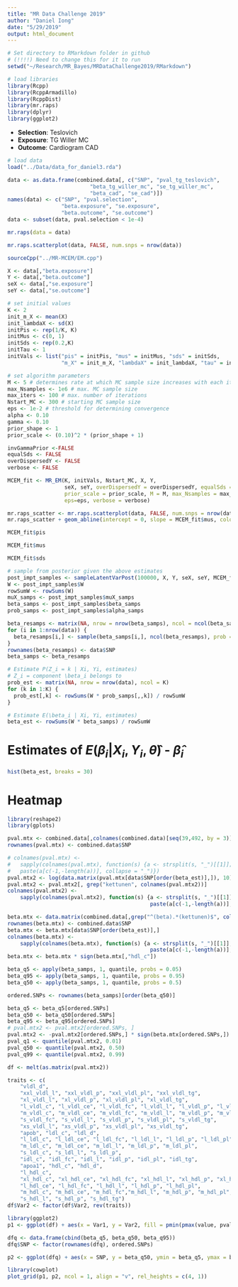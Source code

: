 ```yaml
---
title: "MR Data Challenge 2019"
author: "Daniel Iong"
date: "5/29/2019"
output: html_document
---
```


```r
# Set directory to RMarkdown folder in github
# (!!!!) Need to change this for it to run 
setwd("~/Research/MR_Bayes/MRDataChallenge2019/RMarkdown")
```

```r
# load libraries
library(Rcpp)
library(RcppArmadillo)
library(RcppDist)
library(mr.raps)
library(dplyr)
library(ggplot2)
```

* **Selection**: Teslovich
* **Exposure**: TG Willer MC
* **Outcome**: Cardiogram CAD 

```r
# load data 
load("../Data/data_for_daniel3.rda")

data <- as.data.frame(combined.data[, c("SNP", "pval_tg_teslovich",
                          "beta_tg_willer_mc", "se_tg_willer_mc",
                          "beta_cad", "se_cad")])
names(data) <- c("SNP", "pval.selection",
                 "beta.exposure", "se.exposure",
                 "beta.outcome", "se.outcome")
data <- subset(data, pval.selection < 1e-4)
```

```r
mr.raps(data = data)
```

```r
mr.raps.scatterplot(data, FALSE, num.snps = nrow(data))
```

```r
sourceCpp("../MR-MCEM/EM.cpp")

X <- data[,"beta.exposure"]
Y <- data[,"beta.outcome"]
seX <- data[,"se.exposure"]
seY <- data[,"se.outcome"]
```


```r
# set initial values
K <- 2
init_m_X <- mean(X)
init_lambdaX <- sd(X)
initPis <- rep(1/K, K)
initMus <- c(0, 1)
initSds <- rep(0.2,K)
initTau <- 1
initVals <- list("pis" = initPis, "mus" = initMus, "sds" = initSds,
                 "m_X" = init_m_X, "lambdaX" = init_lambdaX, "tau" = initTau)

# set algorithm parameters
M <- 5 # determines rate at which MC sample size increases with each iteration
max_Nsamples <- 1e6 # max. MC sample size
max_iters <- 100 # max. number of iterations
Nstart_MC <- 300 # starting MC sample size
eps <- 1e-2 # threshold for determining convergence
alpha <- 0.10
gamma <- 0.10
prior_shape <- 1
prior_scale <- (0.10)^2 * (prior_shape + 1)

invGammaPrior <-FALSE
equalSds <- FALSE
overDispersedY <- FALSE
verbose <- FALSE

MCEM_fit <- MR_EM(K, initVals, Nstart_MC, X, Y,
                  seX, seY, overDispersedY = overDispersedY, equalSds = equalSds, invGammaPrior = invGammaPrior, prior_shape = prior_shape,
                  prior_scale = prior_scale, M = M, max_Nsamples = max_Nsamples, max_iters = max_iters,
                  eps=eps, verbose = verbose)
```

```r
mr.raps_scatter <- mr.raps.scatterplot(data, FALSE, num.snps = nrow(data))
mr.raps_scatter + geom_abline(intercept = 0, slope = MCEM_fit$mus, color = "blue")
```

```r
MCEM_fit$pis
```

```r
MCEM_fit$mus
```

```r
MCEM_fit$sds
```

```r
# sample from posterior given the above estimates 
post_impt_samples <- sampleLatentVarPost(100000, X, Y, seX, seY, MCEM_fit)
W <- post_impt_samples$W
rowSumW <- rowSums(W)
muX_samps <- post_impt_samples$muX_samps
beta_samps <- post_impt_samples$beta_samps
prob_samps <- post_impt_samples$alpha_samps
```

```r
beta_resamps <- matrix(NA, nrow = nrow(beta_samps), ncol = ncol(beta_samps))
for (i in 1:nrow(data)) {
  beta_resamps[i,] <- sample(beta_samps[i,], ncol(beta_resamps), prob = (W[i,]/rowSumW[i]), replace=TRUE)
}
rownames(beta_resamps) <- data$SNP
beta_samps <- beta_resamps
```

```r
# Estimate P(Z_i = k | Xi, Yi, estimates)
# Z_i = component \beta_i belongs to
prob_est <- matrix(NA, nrow = nrow(data), ncol = K)
for (k in 1:K) {
  prob_est[,k] <- rowSums(W * prob_samps[,,k]) / rowSumW
}

# Estimate E(\beta_i | Xi, Yi, estimates)
beta_est <- rowSums(W * beta_samps) / rowSumW
```


# Estimates of $E(\beta_i | X_i, Y_i, \hat{\theta})$ - $\hat{\beta}_i$

```r
hist(beta_est, breaks = 30)
```

# Heatmap 

```r
library(reshape2)
library(gplots)

pval.mtx <- combined.data[,colnames(combined.data)[seq(39,492, by = 3)]]
rownames(pval.mtx) <- combined.data$SNP

# colnames(pval.mtx) <-
#   sapply(colnames(pval.mtx), function(s) {a <- strsplit(s, "_")[[1]];
#   paste(a[c(-1,-length(a))], collapse = "_")})
pval.mtx2 <- log(data.matrix(pval.mtx[data$SNP[order(beta_est)],]), 10)
pval.mtx2 <- pval.mtx2[, grep("kettunen", colnames(pval.mtx2))]
colnames(pval.mtx2) <-
    sapply(colnames(pval.mtx2), function(s) {a <- strsplit(s, "_")[[1]];
                                             paste(a[c(-1,-length(a))], collapse = "_")})

beta.mtx <- data.matrix(combined.data[,grep("^(beta).*(kettunen)$", colnames(combined.data))])
rownames(beta.mtx) <- combined.data$SNP
beta.mtx <- beta.mtx[data$SNP[order(beta_est)],]
colnames(beta.mtx) <-
    sapply(colnames(beta.mtx), function(s) {a <- strsplit(s, "_")[[1]];
                                             paste(a[c(-1,-length(a))], collapse = "_")})
beta.mtx <- beta.mtx * sign(beta.mtx[,"hdl_c"])

beta_q5 <- apply(beta_samps, 1, quantile, probs = 0.05)
beta_q95 <- apply(beta_samps, 1, quantile, probs = 0.95)
beta_q50 <- apply(beta_samps, 1, quantile, probs = 0.5)

ordered.SNPs <- rownames(beta_samps)[order(beta_q50)]

beta_q5 <- beta_q5[ordered.SNPs]
beta_q50 <- beta_q50[ordered.SNPs]
beta_q95 <- beta_q95[ordered.SNPs]
# pval.mtx2 <- pval.mtx2[ordered.SNPs, ]
pval.mtx2 <- -pval.mtx2[ordered.SNPs,] * sign(beta.mtx[ordered.SNPs,])
pval_q1 <- quantile(pval.mtx2, 0.01)
pval_q50 <- quantile(pval.mtx2, 0.50)
pval_q99 <- quantile(pval.mtx2, 0.99)

df <- melt(as.matrix(pval.mtx2))

traits <- c(
    "vldl_d",
    "xxl_vldl_l", "xxl_vldl_p", "xxl_vldl_pl", "xxl_vldl_tg",
    "xl_vldl_l", "xl_vldl_p", "xl_vldl_pl", "xl_vldl_tg",
    "l_vldl_c", "l_vldl_ce", "l_vldl_fc", "l_vldl_l", "l_vldl_p", "l_vldl_pl", "l_vldl_tg",
    "m_vldl_c", "m_vldl_ce", "m_vldl_fc", "m_vldl_l", "m_vldl_p", "m_vldl_pl", "m_vldl_tg",
    "s_vldl_fc", "s_vldl_l", "s_vldl_p", "s_vldl_pl", "s_vldl_tg",
    "xs_vldl_l", "xs_vldl_p", "xs_vldl_pl", "xs_vldl_tg",
    "apob", "ldl_c", "ldl_d",
    "l_ldl_c", "l_ldl_ce", "l_ldl_fc", "l_ldl_l", "l_ldl_p", "l_ldl_pl",
    "m_ldl_c", "m_ldl_ce", "m_ldl_l", "m_ldl_p", "m_ldl_pl",
    "s_ldl_c", "s_ldl_l", "s_ldl_p",
    "idl_c", "idl_fc", "idl_l", "idl_p", "idl_pl", "idl_tg",
    "apoa1", "hdl_c", "hdl_d",
    "l_hdl_c",
    "xl_hdl_c", "xl_hdl_ce", "xl_hdl_fc", "xl_hdl_l", "xl_hdl_p", "xl_hdl_pl", "xl_hdl_tg",
    "l_hdl_ce", "l_hdl_fc", "l_hdl_l", "l_hdl_p", "l_hdl_pl",
    "m_hdl_c", "m_hdl_ce", "m_hdl_fc","m_hdl_l", "m_hdl_p", "m_hdl_pl",
    "s_hdl_l", "s_hdl_p", "s_hdl_tg")
df$Var2 <- factor(df$Var2, rev(traits))

library(ggplot2)
p1 <- ggplot(df) + aes(x = Var1, y = Var2, fill = pmin(pmax(value, pval_q1), pval_q99)) + geom_tile() + scale_fill_gradient2(low="red", high="blue", midpoint = pval_q50) + theme_minimal() + theme(axis.text.x = element_text(angle = 90), legend.title = element_blank(), legend.position = "top") + xlab("") + ylab("")

dfq <- data.frame(cbind(beta_q5, beta_q50, beta_q95))
dfq$SNP <- factor(rownames(dfq), ordered.SNPs)

p2 <- ggplot(dfq) + aes(x = SNP, y = beta_q50, ymin = beta_q5, ymax = beta_q95) + geom_point() + geom_errorbar() + xlab("") + ylab("") + theme_minimal() + theme(axis.text.x = element_blank())

library(cowplot)
plot_grid(p1, p2, ncol = 1, align = "v", rel_heights = c(4, 1))
```











